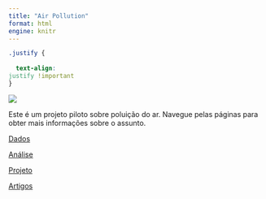 ```yaml
---
title: "Air Pollution"
format: html
engine: knitr 
---
```


```css

.justify {
 
  text-align:
justify !important
}

```

![](poluicao-atmosferica.png)

:::{.justify}
Este é um projeto piloto sobre poluição do ar. Navegue pelas páginas para obter mais informações sobre o assunto.
:::

[Dados](poluentes.html)

[Análise](resultados.html)

[Projeto](Apresentação__Reunião_de_sexta_feira.pdf)

[Artigos](artigos.html)